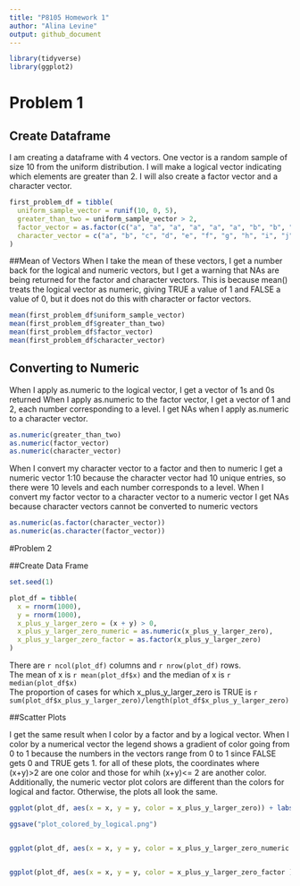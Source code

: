 ```yaml
---
title: "P8105 Homework 1"
author: "Alina Levine"
output: github_document
---
```


```r
library(tidyverse)
library(ggplot2)
```



# Problem 1

## Create Dataframe
I am creating a dataframe with 4 vectors. One vector is a random sample of size 10 from the uniform distribution. I will make a logical vector indicating which elements are greater than 2. I will also create a factor vector and a character vector.

```r
first_problem_df = tibble(
  uniform_sample_vector = runif(10, 0, 5),
  greater_than_two = uniform_sample_vector > 2,
  factor_vector = as.factor(c("a", "a", "a", "a", "a", "a", "b", "b", "b", "b")),
  character_vector = c("a", "b", "c", "d", "e", "f", "g", "h", "i", "j")
)

```
##Mean of Vectors
When I take the mean of these vectors, I get a number back for the 
logical and numeric vectors, but I get a warning that NAs are being returned for the factor and character vectors. This is because mean() treats the logical vector as numeric, giving TRUE a value of 1
and FALSE a value of 0, but it does not do this with character or factor vectors.

```r
mean(first_problem_df$uniform_sample_vector)
mean(first_problem_df$greater_than_two)
mean(first_problem_df$factor_vector)
mean(first_problem_df$character_vector)

```

## Converting to Numeric
When I apply as.numeric to the logical vector, I get a vector of 1s and 0s returned
When I apply as.numeric to the factor vector, I get a vector of 1 and 2, each number
corresponding to a level. I get NAs when I apply as.numeric to a character vector.

```r

as.numeric(greater_than_two)
as.numeric(factor_vector)
as.numeric(character_vector)


```

When I convert my character vector to a factor and then to numeric I get a numeric vector 1:10
because the character vector had 10 unique entries, so there were 10 levels and each number corresponds to a level. When I convert my 
factor vector to a character vector to a numeric vector I get NAs because character vectors 
cannot be converted to numeric vectors

```r

as.numeric(as.factor(character_vector))
as.numeric(as.character(factor_vector))


```

#Problem 2


##Create Data Frame
```r

set.seed(1)

plot_df = tibble(
  x = rnorm(1000),
  y = rnorm(1000),
  x_plus_y_larger_zero = (x + y) > 0,
  x_plus_y_larger_zero_numeric = as.numeric(x_plus_y_larger_zero),
  x_plus_y_larger_zero_factor = as.factor(x_plus_y_larger_zero)
)

```



There are `r ncol(plot_df)` columns and `r nrow(plot_df)` rows.  
The mean of x is `r mean(plot_df$x)` and the median of x is `r median(plot_df$x)`  
The proportion of cases for which x_plus_y_larger_zero is TRUE is `r sum(plot_df$x_plus_y_larger_zero)/length(plot_df$x_plus_y_larger_zero)`




##Scatter Plots

I get the same result when I color by a factor and by a logical vector. When I color by a numerical vector the legend shows a gradient of color going from 0 to 1 because the numbers in the vectors range from 0 to 1 since FALSE gets 0 and TRUE gets 1. for all of these plots, the coordinates where (x+y)>2 are one color and those for whih (x+y)<= 2 are another color. Additionally, the numeric vector plot colors are different than the colors for logical and factor. Otherwise, the plots all look the same. 

```r
ggplot(plot_df, aes(x = x, y = y, color = x_plus_y_larger_zero)) + labs(title = "Colored by Logical Vector") + geom_point()

ggsave("plot_colored_by_logical.png")


ggplot(plot_df, aes(x = x, y = y, color = x_plus_y_larger_zero_numeric )) + labs(title = "Colored by Numeric Vector") + geom_point()


ggplot(plot_df, aes(x = x, y = y, color = x_plus_y_larger_zero_factor )) + labs(title = "Colored by Factor Vector") + geom_point()





```










